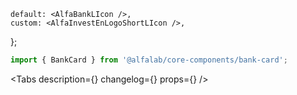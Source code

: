 


<Meta title='Components/BankCard' component={BankCard} id='BankCard' />

    default: <AlfaBankLIcon />,
    custom: <AlfaInvestEnLogoShortLIcon />,
};

<!-- Canvas -->

<Story name='BankCard'>
    <BankCard
        backgroundColor={text('backgroundColor', '#EF3124')}
        bankLogo={logo[select('bankLogo', ['default', 'custom'], 'default')]}
    />
</Story>

<!-- Docs -->

<ComponentHeader name='BankCard' version={version} package='@alfalab/core-components/bank-card' />

```jsx
import { BankCard } from '@alfalab/core-components/bank-card';
```

<Tabs
    description={<Description />}
    changelog={<Changelog />}
    props={<ArgsTable of={BankCardTS} />}
/>
